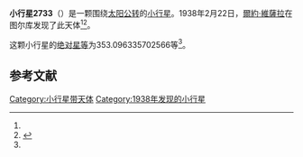 {{Infobox planet
| bgcolour = #FFFFC0
| name = 2733 Hamina
| symbol = 
| image = 
| caption = 
| discovery = yes
| discovery_ref = 
| discoverer = [[爾約·維薩拉|爾約·維薩拉]]
| discovery_site = [[图尔库|图尔库]] 
| discovered = 1938年2月22日
| designations = yes
| mp_name = 
| named_after = 
| alt_names = 1938 DQ/ 1951 YE2 / 1981 AQ
| mp_category = [[主带小行星|主带小行星]]
| orbit_ref = <ref name="a">[http://ssd.jpl.nasa.gov/sbdb.cgi?sstr=2733 2733 Hamina] {{Wayback|url=http://ssd.jpl.nasa.gov/sbdb.cgi?sstr=2733 |date=20201204092414 }}，小行星數據庫瀏覽器（JPL Small-Body Database Browser）－[[美国国家航空航天局|美国国家航空航天局]]喷气推进实验室</ref>
| epoch = 2456400.5 (2013年4月18日更新)
| aphelion = {{convert|2.66855333412301|AU|km|3|abbr=on|lk=out}}
| perihelion = {{convert|2.025264818785295|AU|km|3|abbr=on}}
| semimajor = {{convert|2.346909076454152|AU|km|3|abbr=on}}
| eccentricity = 0.137050157
| period = 1313.236133 [[日|日]]<br />3.6[[儒略年|儒略年]]
| avg_speed = 
| inclination = 10.40907237346102
| asc_node = 121.5435865154457
| mean_anomaly = 
| arg_peri = 353.096335702566
| satellites = 
| physical_characteristics = yes
| dimensions = 
| mass = 
| density = 
| surface_grav = 
| escape_velocity = 
| sidereal_day = 
| axial_tilt = 
| pole_ecliptic_lat = 
| pole_ecliptic_lon = 
| albedo = 
| temperatures= 
| temp_name1 = 
| mean_temp_1 = 
| max_temp_1 = 
| temp_name2 = 
| max_temp_2 = 
| spectral_type = 
| abs_magnitude = 353.096335702566
}}

'''小行星2733'''（{{lang-en|2733 Hamina}}）是一颗围绕[[太阳|太阳]][[公转|公转]]的[[小行星|小行星]]。1938年2月22日，[[爾約·維薩拉|爾約·維薩拉]]在图尔库发现了此天体<ref name="a" /><ref>{{cite news|title=小行星列表|url=http://cfa-www.harvard.edu/iau/lists/NumberedMPs.txt|accessdate=2013-07-08|newspaper=哈佛大学|archive-date=2008-05-17|archive-url=https://web.archive.org/web/20080517010638/http://cfa-www.harvard.edu/iau/lists/NumberedMPs.txt|dead-url=no}}</ref>。

这颗小行星的[[绝对星等|绝对星等]]为353.096335702566等<ref name="a" />。

==参考文献==
{{reflist}}
{{Minor Planet Number|[[小行星2732|小行星2732]]|[[小行星2734|小行星2734]]}}

{{小天体}}

[[Category:小行星带天体|Category:小行星带天体]]
[[Category:1938年发现的小行星|Category:1938年发现的小行星]]

{{asteroid-stub}}